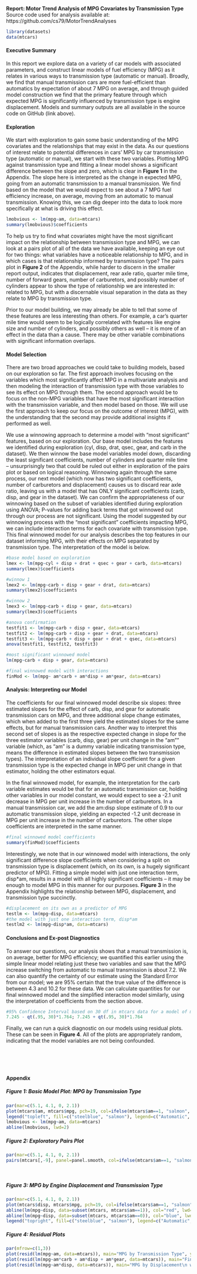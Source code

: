 <span font-size=0.2em, line-height=0.2>
<strong>Report: Motor Trend Analysis of MPG Covariates by Transmission Type</strong><br>
Source code used for analysis available at: https://github.com/cs79/MotorTrendAnalyses
```r
library(datasets)
data(mtcars)
```

#### Executive Summary

In this report we explore data on a variety of car models with associated parameters, and construct linear models of fuel efficiency (MPG) as it relates in various ways to transmission type (automatic or manual).  Broadly, we find that manual transmission cars are more fuel-efficient than automatics by expectation of about 7 MPG on average, and through guided model construction we find that the primary feature through which expected MPG is significantly influenced by transmission type is engine displacement.  Models and summary outputs are all available in the source code on GitHub (link above).

#### Exploration

We start with exploration to gain some basic understanding of the MPG covariates and the relationships that may exist in the data.  As our questions of interest relate to potential differences in cars' MPG by car transmission type (automatic or manual), we start with these two variables.  Plotting MPG against transmission type and fitting a linear model shows a significant difference between the slope and zero, which is clear in **Figure 1** in the Appendix.  The slope here is interpreted as the change in expected MPG, going from an automatic transmission to a manual transmission.  We find based on the model that we would expect to see about a 7 MPG fuel efficiency increase, on average, moving from an automatic to manual transmission.  Knowing this, we can dig deeper into the data to look more specifically at what is driving this effect.

```r
lmobvious <- lm(mpg~am, data=mtcars)
summary(lmobvious)$coefficients
```
To help us try to find what covariates might have the most significant impact on the relationship between transmission type and MPG, we can look at a pairs plot of all of the data we have available, keeping an eye out for two things: what variables have a noticeable relationship to MPG, and in which cases is that relationship informed by transmission type?  The pairs plot in **Figure 2** of the Appendix, while harder to discern in the smaller report output, indicates that displacement, rear axle ratio, quarter mile time, number of forward gears, number of carburetors, and possibly number of cylinders appear to show the type of relationship we are interested in: related to MPG, but with a discernable visual separation in the data as they relate to MPG by transmission type. 

Prior to our model building, we may already be able to tell that some of these features are less interesting than others.  For example, a car's quarter mile time would seem to be logically correlated with features like engine size and number of cylinders, and possibly others as well -- it is more of an effect in the data than a cause.  There may be other variable combinations with significant information overlaps.

#### Model Selection

There are two broad approaches we could take to building models, based on our exploration so far.  The first approach involves focusing on the variables which most significantly affect MPG in a multivariate analysis and then modeling the interaction of transmission type with those variables to see its effect on MPG through them.  The second approach would be to focus on the non-MPG variables that have the most significant interaction with the transmission variable, and then model based on those.  We will use the first approach to keep our focus on the outcome of interest (MPG), with the understanding that the second may provide additional insights if performed as well.

We use a winnowing approach to determine a model with "most significant" features, based on our exploration.  Our base model includes the features we identified during exploration (cyl, disp, drat, qsec, gear, and carb in the dataset).  We then winnow the base model variables model down, discarding the least significant coefficients, number of cylinders and quarter mile time -- unsurprisingly two that could be ruled out either in exploration of the pairs plot or based on logical reasoning.  Winnowing again through the same process, our next model (which now has two significant coefficients, number of carburetors and displacement) causes us to discard rear axle ratio, leaving us with a model that has ONLY significant coefficients (carb, disp, and gear in the dataset).  We can confirm the appropriateness of our winnowing based on the subset of variables identified during exploration using ANOVA; P-values for adding back terms that got winnowed out through our process are not significant.  Using the model suggested by our winnowing process with the "most significant" coefficients impacting MPG, we can include interaction terms for each covariate with transmission type.  This final winnowed model for our analysis describes the top features in our dataset informing MPG, with their effects on MPG separated by transmission type.  The interpretation of the model is below.
```r
#base model based on exploration
lmex <- lm(mpg~cyl + disp + drat + qsec + gear + carb, data=mtcars)
summary(lmex)$coefficients

#winnow 1
lmex2 <- lm(mpg~carb + disp + gear + drat, data=mtcars)
summary(lmex2)$coefficients

#winnow 2
lmex3 <- lm(mpg~carb + disp + gear, data=mtcars)
summary(lmex3)$coefficients

#anova confirmation
testfit1 <- lm(mpg~carb + disp + gear, data=mtcars)
testfit2 <- lm(mpg~carb + disp + gear + drat, data=mtcars)
testfit3 <- lm(mpg~carb + disp + gear + drat + qsec, data=mtcars)
anova(testfit1, testfit2, testfit3)

#most significant winnowed model
lm(mpg~carb + disp + gear, data=mtcars)

#final winnowed model with interactions
finMod <- lm(mpg~ am*carb + am*disp + am*gear, data=mtcars)
```

#### Analysis: Interpreting our Model

The coefficients for our final winnowed model describe six slopes: three estimated slopes for the effect of carb, disp, and gear for automatic transmission cars on MPG, and three additional slope change estimates, which when added to the first three yield the estimated slopes for the same effects, but for manual transmission cars.  Another way to interpret this second set of slopes is as the respective expected change in slope for the three estimator variables (carb, disp, gear) per unit change in the "am"" variable (which, as "am" is a dummy variable indicating transmission type, means the difference in estimated slopes between the two transmission types).  The interpretation of an individual slope coefficient for a given transmission type is the expected change in MPG per unit change in that estimator, holding the other estimators equal.  

In the final winnowed model, for example, the interpretation for the carb variable estimates would be that for an automatic transmission car, holding other variables in our model constant, we would expect to see a -2.1 unit decrease in MPG per unit increase in the number of carburetors.  In a manual transmission car, we add the am:disp slope estimate of 0.9 to our automatic transmission slope, yielding an expected -1.2 unit decrease in MPG per unit increase in the number of carburetors.  The other slope coefficients are interpreted in the same manner.
```r
#final winnowed model coefficients
summary(finMod)$coefficients
```

Interestingly, we note that in our winnowed model with interactions, the only significant difference slope coefficients when considering a split on transmission type is displacement (which, on its own, is a hugely significant predictor of MPG).  Fitting a simple model with just one interaction term, disp*am, results in a model with all highly significant coefficients -- it may be enough to model MPG in this manner for our purposes.  __Figure 3__ in the Appendix highlights the relationship between MPG, displacement, and transmission type succinctly.
```r
#displacement on its own as a predictor of MPG
testlm <- lm(mpg~disp, data=mtcars)
#the model with just one interaction term, disp*am
testlm2 <- lm(mpg~disp*am, data=mtcars)
```

#### Conclusions and Ex-post Diagnostics

To answer our questions, our analysis shows that a manual transmission is, on average, better for MPG efficiency; we quantified this earlier using the simple linear model relating just these two variables and saw that the MPG increase switching from automatic to manual transmission is about 7.2.  We can also quantify the certainty of our estimate using the Standard Error from our model; we are 95% certain that the true value of the difference is between 4.3 and 10.2 for these data.  We can calculate quantities for our final winnowed model and the simplified interaction model similarly, using the interpretation of coefficients from the section above.
```r
#95% Confidence Interval based on 30 df in mtcars data for a model of mpg ~ am
7.245 - qt(.95, 30)*1.764; 7.245 + qt(.95, 30)*1.764
```

Finally, we can run a quick diagnostic on our models using residual plots.  These can be seen in __Figure 4__.  All of the plots are appropriately random, indicating that the model variables are not being confounded.

<br><br><br>
<h4>Appendix</h4>

##### Figure 1: Basic Model Plot: MPG by Transmission Type
```r
par(mar=c(5.1, 4.1, 0, 2.1))
plot(mtcars$am, mtcars$mpg, pch=19, col=ifelse(mtcars$am==1, "salmon", "steelblue"), xlab="Transmission Type", ylab="Miles per Gallon")
legend("topleft", fill=c("steelblue", "salmon"), legend=c("Automatic", "Manual"))
lmobvious <- lm(mpg~am, data=mtcars)
abline(lmobvious, lwd=2)
```

##### Figure 2: Exploratory Pairs Plot
```r
par(mar=c(5.1, 4.1, 0, 2.1))
pairs(mtcars[,-9], panel=panel.smooth, col=ifelse(mtcars$am==1, "salmon", "steelblue"), pch=19)
```

<br>
<h5>Figure 3: MPG by Engine Displacement and Transmission Type</h5>
```r
par(mar=c(5.1, 4.1, 0, 2.1))
plot(mtcars$disp, mtcars$mpg, pch=19, col=ifelse(mtcars$am==1, "salmon", "steelblue"), xlab="Displacement", ylab="MPG")
abline(lm(mpg~disp, data=subset(mtcars, mtcars$am==1)), col="red", lwd=2)
abline(lm(mpg~disp, data=subset(mtcars, mtcars$am==0)), col="blue", lwd=2)
legend("topright", fill=c("steelblue", "salmon"), legend=c("Automatic", "Manual"))
```

##### Figure 4: Residual Plots
```r
par(mfrow=c(1,3))
plot(resid(lm(mpg~am, data=mtcars)), main="MPG by Transmission Type", ylab="Residuals")
plot(resid(lm(mpg~am*carb + am*disp + am*gear, data=mtcars)), main="Final Winnowed Model", ylab="Residuals")
plot(resid(lm(mpg~am*disp, data=mtcars)), main="MPG by Displacement\n with Transmission Interaction", ylab="Residuals")
```

</em>